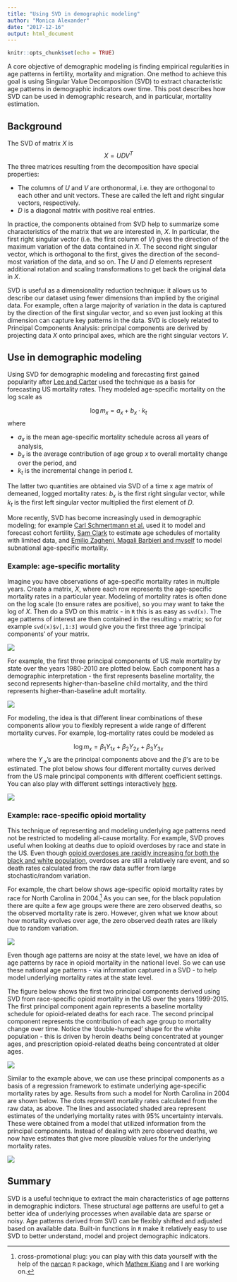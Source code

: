 ```yaml
---
title: "Using SVD in demographic modeling"
author: "Monica Alexander"
date: "2017-12-16"
output: html_document
---
```


```r
knitr::opts_chunk$set(echo = TRUE)
```

A core objective of demographic modeling is finding empirical regularities in age patterns in fertility, mortality and migration. One method to achieve this goal is using Singular Value Decomposition (SVD) to extract characteristic age patterns in demographic indicators over time. This post describes how SVD can be used in demographic research, and in particular, mortality estimation. 

## Background 

The SVD of matrix $X$ is
$$
X = UDV^T
$$
The three matrices resulting from the decomposition have special properties:

- The columns of $U$ and $V$ are orthonormal, i.e. they are orthogonal to each other and unit vectors. These are called the left and right singular vectors, respectively. 
- $D$ is a diagonal matrix with positive real entries. 

In practice, the components obtained from SVD help to summarize some characteristics of the matrix that we are interested in, $X$. In particular, the first right singular vector (i.e. the first column of $V$) gives the direction of the maximum variation of the data contained in $X.$ The second right singular vector, which is orthogonal to the first, gives the direction of the second-most variation of the data, and so on. The $U$ and $D$ elements represent additional rotation and scaling transformations to get back the original data in $X$. 

SVD is useful as a dimensionality reduction technique: it allows us to describe our dataset using fewer dimensions than implied by the original data. For example, often a large majority of variation in the data is captured by the direction of the first singular vector, and so even just looking at this dimension can capture key patterns in the data. SVD is closely related to Principal Components Analysis: principal components are derived by projecting data $X$ onto principal axes, which are the right singular vectors $V$. 


## Use in demographic modeling

Using SVD for demographic modeling and forecasting first gained popularity after [Lee and Carter](https://www.jstor.org/stable/2290201) used the technique as a basis for forecasting US mortality rates. They modeled age-specific mortality on the log scale as

$$
\log m_x = a_x + b_x \cdot k_t
$$
where 

- $a_x$ is the mean age-specific mortality schedule across all years of analysis, 
- $b_x$ is the average contribution of age group $x$ to overall mortality change over the period, and 
- $k_t$ is the incremental change in period $t$. 

The latter two quantities are obtained via SVD of a time x age matrix of demeaned, logged mortality rates: $b_x$ is the first right singular vector, while $k_t$ is the first left singular vector multiplied the first element of $D$. 

More recently, SVD has become increasingly used in demographic modeling; for example [Carl Schmertmann et al.](http://www.tandfonline.com/doi/abs/10.1080/01621459.2014.881738) used it to model and forecast cohort fertility, [Sam Clark](https://arxiv.org/abs/1612.01408) to estimate age schedules of mortality with limited data, and [Emilio Zagheni, Magali Barbieri and myself](https://link.springer.com/article/10.1007/s13524-017-0618-7) to model subnational age-specific mortality.  

### Example: age-specific mortality

Imagine you have observations of age-specific mortality rates in multiple years. Create a matrix, $X$, where each row represents the age-specific mortality rates in a particular year. Modeling of mortality rates is often done on the log scale (to ensure rates are positive), so you may want to take the log of $X$. Then do a SVD on this matrix - in `R` this is as easy as `svd(x)`. The age patterns of interest are then contained in the resulting `v` matrix; so for example `svd(x)$v[,1:3]` would give you the first three age 'principal components' of your matrix.

<img src="/img/svd_plots/svd.png">

For example, the first three principal components of US male mortality by state over the years 1980-2010 are plotted below. Each component has a demographic interpretation - the first represents baseline mortality, the second represents higher-than-baseline child mortality, and the third represents higher-than-baseline adult mortality. 


<img src="/img/svd_plots/3pcs_states_neg.png">

For modeling, the idea is that different linear combinations of these components allow you to flexibly represent a wide range of different mortality curves. For example, log-mortality rates could be modeled as

$$
\log m_x = \beta_1 Y_{1x} + \beta_2 Y_{2x} + \beta_3 Y_{3x}
$$
where the $Y_{.x}$'s are the principal components above and the $\beta$'s are to be estimated. The plot below shows four different mortality curves derived from the US male principal components with different coefficient settings. You can also play with different settings interactively [here](http://shiny.demog.berkeley.edu/monicah/mort/).

<img src="/img/svd_plots/coeff.png">


### Example: race-specific opioid mortality

This technique of representing and modeling underlying age patterns need not be restricted to modeling all-cause mortality. For example, SVD proves useful when looking at deaths due to opioid overdoses by race and state in the US. Even though [opioid overdoses are rapidly increasing for both the black and white population](https://www.monicaalexander.com/2017/05/02/opioid-mortality-by-race-from-divergence-to-convergence/), overdoses are still a relatively rare event, and so death rates calculated from the raw data suffer from large stochastic/random variation. 

For example, the chart below shows age-specific opioid mortality rates by race for North Carolina in 2004.[^1] As you can see, for the black population there are quite a few age groups were there are zero observed deaths, so the observed mortality rate is zero. However, given what we know about how mortality evolves over age, the zero observed death rates are likely due to random variation. 

[^1]: cross-promotional plug: you can play with this data yourself with the help of the [narcan](https://github.com/mkiang/narcan) `R` package, which [Mathew Kiang](http://mathewkiang.com) and I are working on. 

<img src="/img/svd_plots/NC_age.png">

Even though age patterns are noisy at the state level, we have an idea of age patterns by race in opioid mortality in the national level. So we can use these national age patterns - via information captured in a SVD - to help model underlying mortality rates at the state level. 

The figure below shows the first two principal components derived using SVD from race-specific opioid mortality in the US over the years 1999-2015. The first principal component again represents a baseline mortality schedule for opioid-related deaths for each race. The second principal component represents the contribution of each age group to mortality change over time. Notice the 'double-humped' shape for the white population - this is driven by heroin deaths being concentrated at younger ages, and prescription opioid-related deaths being concentrated at older ages. 


<img src="/img/svd_plots/opioid_pcs.png">

Similar to the example above, we can use these principal components as a basis of a regression framework to estimate underlying age-specific mortality rates by age. Results from such a model for North Carolina in 2004 are shown below. The dots represent mortality rates calculated from the raw data, as above. The lines and associated shaded area represent estimates of the underlying mortality rates with 95\% uncertainty intervals. These were obtained from a model that utilized information from the principal components. Instead of dealing with zero observed deaths, we now have estimates that give more plausible values for the underlying mortality rates. 


<img src="/img/svd_plots/NC_agefit.png">

## Summary

SVD is a useful technique to extract the main characteristics of age patterns in demographic indictors. These structural age patterns are useful to get a better idea of underlying processes when available data are sparse or noisy. Age patterns derived from SVD can be flexibly shifted and adjusted based on available data. Built-in functions in `R` make it relatively easy to use SVD to better understand, model and project demographic indicators. 

